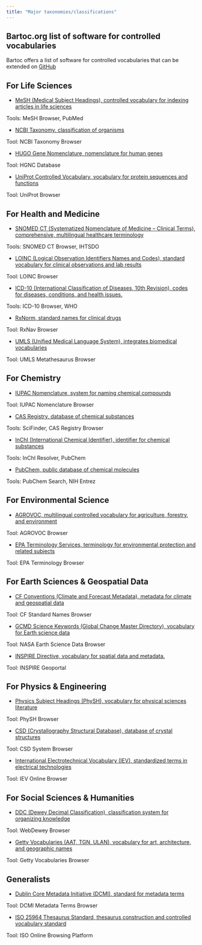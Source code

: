 ```yaml
---
title: "Major taxonomies/classifications"
---
```


## Bartoc.org list of software for controlled vocabularies

Bartoc offers a list of software for controlled vocabularies that can be extended on [GitHub](https://github.com/gbv/bartoc.org/wiki/Software-for-controlled-vocabularies)

## For Life Sciences

* [MeSH (Medical Subject Headings), controlled vocabulary for indexing articles in life sciences](https://meshb.nlm.nih.gov/)
        
Tools: MeSH Browser, PubMed

* [NCBI Taxonomy, classification of organisms](https://www.ncbi.nlm.nih.gov/taxonomy)
        
Tool: NCBI Taxonomy Browser

* [HUGO Gene Nomenclature, nomenclature for human genes](https://www.genenames.org/)

Tool: HGNC Database

* [UniProt Controlled Vocabulary, vocabulary for protein sequences and functions](https://www.uniprot.org/)

Tool: UniProt Browser

## For Health and Medicine

* [SNOMED CT (Systematized Nomenclature of Medicine -- Clinical Terms), comprehensive, multilingual healthcare terminology](https://www.snomed.org/)
        
Tools: SNOMED CT Browser, IHTSDO

* [LOINC (Logical Observation Identifiers Names and Codes), standard vocabulary for clinical observations and lab results](https://loinc.org/)

Tool: LOINC Browser

* [ICD-10 (International Classification of Diseases, 10th Revision), codes for diseases, conditions, and health issues.](https://icd.who.int/browse10/)

Tools: ICD-10 Browser, WHO

* [RxNorm, standard names for clinical drugs](https://www.nlm.nih.gov/research/umls/rxnorm/)

Tool: RxNav Browser

* [UMLS (Unified Medical Language System), integrates biomedical vocabularies](https://www.nlm.nih.gov/research/umls/)

Tool: UMLS Metathesaurus Browser

## For Chemistry

* [IUPAC Nomenclature, system for naming chemical compounds](https://iupac.org/what-we-do/nomenclature/)
 
Tool: IUPAC Nomenclature Browser

* [CAS Registry, database of chemical substances](https://www.cas.org/)

Tools: SciFinder, CAS Registry Browser

* [InChI (International Chemical Identifier), identifier for chemical substances](https://www.inchi-trust.org/)

Tools: InChI Resolver, PubChem

* [PubChem, public database of chemical molecules](https://pubchem.ncbi.nlm.nih.gov/)

Tools: PubChem Search, NIH Entrez

## For Environmental Science

* [AGROVOC, multilingual controlled vocabulary for agriculture, forestry, and environment](https://agrovoc.fao.org/)

Tool: AGROVOC Browser

* [EPA Terminology Services, terminology for environmental protection and related subjects](https://www.epa.gov/tsca-inventory)

Tool: EPA Terminology Browser

## For Earth Sciences & Geospatial Data

* [CF Conventions (Climate and Forecast Metadata), metadata for climate and geospatial data](https://cfconventions.org/)

Tool: CF Standard Names Browser

* [GCMD Science Keywords (Global Change Master Directory), vocabulary for Earth science data](https://gcmd.earthdata.nasa.gov/)

Tool: NASA Earth Science Data Browser

* [INSPIRE Directive, vocabulary for spatial data and metadata.](https://inspire.ec.europa.eu/)

Tool: INSPIRE Geoportal

## For Physics & Engineering

* [Physics Subject Headings (PhySH), vocabulary for physical sciences literature](https://physh.aps.org/)

Tool: PhySH Browser

* [CSD (Crystallography Structural Database), database of crystal structures](https://www.ccdc.cam.ac.uk/)

Tool: CSD System Browser

* [International Electrotechnical Vocabulary (IEV), standardized terms in electrical technologies](https://www.electropedia.org/)

Tool: IEV Online Browser

## For Social Sciences & Humanities

* [DDC (Dewey Decimal Classification),  classification system for organizing knowledge](https://www.oclc.org/dewey/)

Tool: WebDewey Browser

* [Getty Vocabularies (AAT, TGN, ULAN), vocabulary for art, architecture, and geographic names](http://www.getty.edu/research/tools/vocabularies/)

Tool: Getty Vocabularies Browser

## Generalists

* [Dublin Core Metadata Initiative (DCMI), standard for metadata terms](http://dublincore.org/)

Tool: DCMI Metadata Terms Browser

* [ISO 25964 Thesaurus Standard, thesaurus construction and controlled vocabulary standard](https://www.iso.org/standard/53657.html)

Tool: ISO Online Browsing Platform